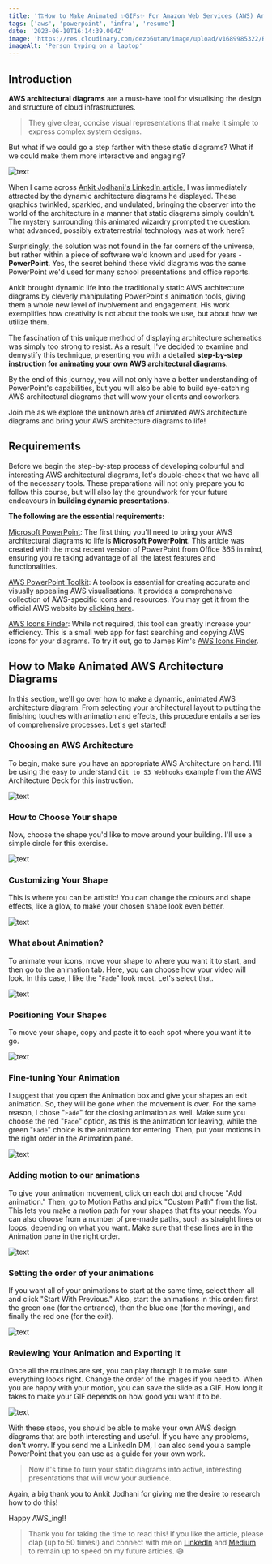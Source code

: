 ```yaml
---
title: '🏗️How to Make Animated ✨GIFs✨ For Amazon Web Services (AWS) Architectures:🏗️ A Step-by-Step Tutorial🏗️'
tags: ['aws', 'powerpoint', 'infra', 'resume']
date: '2023-06-10T16:14:39.004Z'
image: 'https://res.cloudinary.com/dezp6utan/image/upload/v1689985322/REWARDHEAT-GIF-STILL_lusvyi.gif'
imageAlt: 'Person typing on a laptop'
---
```


## Introduction
**AWS architectural diagrams** are a must-have tool for visualising the design and structure of cloud infrastructures. 

> They give clear, concise visual representations that make it simple to express complex system designs. 

But what if we could go a step farther with these static diagrams? What if we could make them more interactive and engaging?

![text](https://github.com/apotitech/photos_document_md/raw/master/src/common/photos/aws-migration-1200x675.jpg "text")

When I came across <a href="https://www.linkedin.com/posts/ankit-jodhani_blogathon-showwcase-growincommunity-ugcPost-7075669595998552065-gUPe?utm_source=share&utm_medium=member_desktop" target="_blank">Ankit Jodhani's LinkedIn article</a>, I was immediately attracted by the dynamic architecture diagrams he displayed. These graphics twinkled, sparkled, and undulated, bringing the observer into the world of the architecture in a manner that static diagrams simply couldn't. The mystery surrounding this animated wizardry prompted the question: what advanced, possibly extraterrestrial technology was at work here?

Surprisingly, the solution was not found in the far corners of the universe, but rather within a piece of software we'd known and used for years - **PowerPoint**. Yes, the secret behind these vivid diagrams was the same PowerPoint we'd used for many school presentations and office reports.

Ankit brought dynamic life into the traditionally static AWS architecture diagrams by cleverly manipulating PowerPoint's animation tools, giving them a whole new level of involvement and engagement. His work exemplifies how creativity is not about the tools we use, but about how we utilize them.

The fascination of this unique method of displaying architecture schematics was simply too strong to resist. As a result, I've decided to examine and demystify this technique, presenting you with a detailed **step-by-step instruction for animating your own AWS architectural diagrams**. 

By the end of this journey, you will not only have a better understanding of PowerPoint's capabilities, but you will also be able to build eye-catching AWS architectural diagrams that will wow your clients and coworkers.

Join me as we explore the unknown area of animated AWS architecture diagrams and bring your AWS architecture diagrams to life!

## Requirements
Before we begin the step-by-step process of developing colourful and interesting AWS architectural diagrams, let's double-check that we have all of the necessary tools. These preparations will not only prepare you to follow this course, but will also lay the groundwork for your future endeavours in **building dynamic presentations.**

**The following are the essential requirements:**

<a href="https://office.live.com/start/powerpoint.aspx?ec=1&auth=0&originalauth=1" target="_blank">Microsoft PowerPoint</a>: The first thing you'll need to bring your AWS architectural diagrams to life is **Microsoft PowerPoint**. This article was created with the most recent version of PowerPoint from Office 365 in mind, ensuring you're taking advantage of all the latest features and functionalities.

<a href="https://d1.awsstatic.com/webteam/architecture-icons/q2-2023/AWS-Architecture-Icons-Deck_For-Dark-BG_04282023.65449b8345e02ab5deca4fdeda360313aa999db2.zip" target="_blank">AWS PowerPoint Toolkit</a>: A toolbox is essential for creating accurate and visually appealing AWS visualisations. It provides a comprehensive collection of AWS-specific icons and resources. You may get it from the official AWS website by <a href="https://d1.awsstatic.com/webteam/architecture-icons/q2-2023/AWS-Architecture-Icons-Deck_For-Dark-BG_04282023.65449b8345e02ab5deca4fdeda360313aa999db2.zip" target="_blank">clicking here</a>.

<a href="https://jameskimthing.github.io/aws-icons" target="_blank">AWS Icons Finder</a>: While not required, this tool can greatly increase your efficiency. This is a small web app for fast searching and copying AWS icons for your diagrams. To try it out, go to James Kim's <a href="https://jameskimthing.github.io/aws-icons" target="_blank">AWS Icons Finder</a>.

## How to Make Animated AWS Architecture Diagrams
In this section, we'll go over how to make a dynamic, animated AWS architecture diagram. From selecting your architectural layout to putting the finishing touches with animation and effects, this procedure entails a series of comprehensive processes. Let's get started!


### **Choosing an AWS Architecture**
To begin, make sure you have an appropriate AWS Architecture on hand. I'll be using the easy to understand `Git to S3 Webhooks` example from the AWS Architecture Deck for this instruction.

![text](https://github.com/apotitech/photos_document_md/raw/master/src/common/photos/1.png "text")

### **How to Choose Your shape**
Now, choose the shape you'd like to move around your building. I'll use a simple circle for this exercise.

![text](https://github.com/apotitech/photos_document_md/raw/master/src/common/photos/2.png "text")

### **Customizing Your Shape**
This is where you can be artistic! You can change the colours and shape effects, like a glow, to make your chosen shape look even better.

![text](https://github.com/apotitech/photos_document_md/raw/master/src/common/photos/3.png "text")

### **What about Animation?**
To animate your icons, move your shape to where you want it to start, and then go to the animation tab. Here, you can choose how your video will look. In this case, I like the "`Fade`" look most. Let's select that.

![text](https://github.com/apotitech/photos_document_md/raw/master/src/common/photos/4.png "text")

### **Positioning Your Shapes**
To move your shape, copy and paste it to each spot where you want it to go.

![text](https://github.com/apotitech/photos_document_md/raw/master/src/common/photos/5.png "text")

### **Fine-tuning Your Animation**
I suggest that you open the Animation box and give your shapes an exit animation. So, they will be gone when the movement is over. For the same reason, I chose "`Fade`" for the closing animation as well. Make sure you choose the red "`Fade`" option, as this is the animation for leaving, while the green "`Fade`" choice is the animation for entering. Then, put your motions in the right order in the Animation pane.

![text](https://github.com/apotitech/photos_document_md/raw/master/src/common/photos/6.png "text")

### **Adding motion to our animations**
To give your animation movement, click on each dot and choose "Add animation." Then, go to Motion Paths and pick "Custom Path" from the list. This lets you make a motion path for your shapes that fits your needs. You can also choose from a number of pre-made paths, such as straight lines or loops, depending on what you want. Make sure that these lines are in the Animation pane in the right order.

![text](https://github.com/apotitech/photos_document_md/raw/master/src/common/photos/7.png "text")

### **Setting the order of your animations**
If you want all of your animations to start at the same time, select them all and click "Start With Previous." Also, start the animations in this order: first the green one (for the entrance), then the blue one (for the moving), and finally the red one (for the exit).

![text](https://github.com/apotitech/photos_document_md/raw/master/src/common/photos/8.png "text")

### **Reviewing Your Animation and Exporting It**
Once all the routines are set, you can play through it to make sure everything looks right. Change the order of the images if you need to. When you are happy with your motion, you can save the slide as a GIF. How long it takes to make your GIF depends on how good you want it to be.

![text](https://github.com/apotitech/photos_document_md/raw/master/src/common/photos/9.png "text")

With these steps, you should be able to make your own AWS design diagrams that are both interesting and useful. If you have any problems, don't worry. If you send me a LinkedIn DM, I can also send you a sample PowerPoint that you can use as a guide for your own work. 
> Now it's time to turn your static diagrams into active, interesting presentations that will wow your audience.

Again, a big thank you to Ankit Jodhani for giving me the desire to research how to do this!

Happy AWS_ing!!

> Thank you for taking the time to read this! If you like the article, please clap (up to 50 times!) and connect with me on [LinkedIn](https://www.linkedin.com/in/apotitech-b79097210/) and [Medium](https://medium.com/@softwaresennin) to remain up to speed on my future articles. 😅
